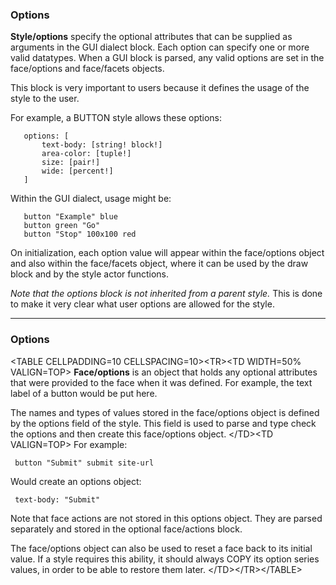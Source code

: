 ===Options===

'''Style/options''' specify the optional attributes that can be supplied as arguments in the GUI dialect block. Each option can specify one or more valid datatypes. When a GUI block is parsed, any valid options are set in the face/options and face/facets objects.

This block is very important to users because it defines the usage of the style to the user. 

For example, a BUTTON style allows these options:

    options: [
        text-body: [string! block!]
        area-color: [tuple!]
        size: [pair!]
        wide: [percent!]
    ]

Within the GUI dialect, usage might be:

    button &quot;Example&quot; blue
    button green &quot;Go&quot;
    button &quot;Stop&quot; 100x100 red

On initialization, each option value will appear within the face/options object and also within the face/facets object, where it can be used by the draw block and by the style actor functions.

''Note that the options block is not inherited from a parent style.'' This is done to make it very clear what user options are allowed for the
style.
-------------------------------------------------------------------------
===Options===
&lt;TABLE CELLPADDING=10 CELLSPACING=10&gt;&lt;TR&gt;&lt;TD WIDTH=50% VALIGN=TOP&gt;
'''Face/options''' is an object that holds any optional attributes that were provided to the face when it was defined. For example, the text label of a button would be put here.

The names and types of values stored in the face/options object is defined by the options field of the style. This field is used to parse and type check the options and then create this face/options object.
&lt;/TD&gt;&lt;TD VALIGN=TOP&gt;
For example:

  button &quot;Submit&quot; submit site-url

Would create an options object:

  text-body: &quot;Submit&quot;

Note that face actions are not stored in this options object. They are parsed separately and stored in the optional face/actions block.

The face/options object can also be used to reset a face back to its initial value. If a style requires this ability, it should always COPY its option series values, in order to be able to restore them later.
&lt;/TD&gt;&lt;/TR&gt;&lt;/TABLE&gt;